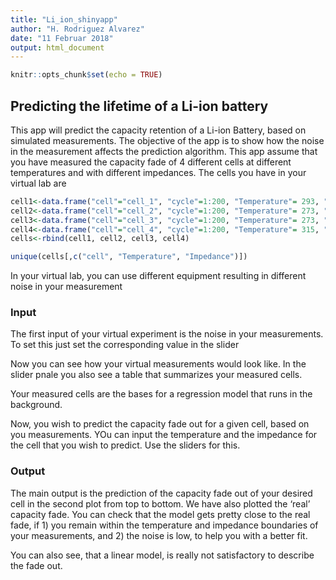 ```yaml
---
title: "Li_ion_shinyapp"
author: "H. Rodriguez Alvarez"
date: "11 Februar 2018"
output: html_document
---
```


```r
knitr::opts_chunk$set(echo = TRUE)
```

## Predicting the lifetime of a Li-ion battery

This app will predict the capacity retention of a Li-ion Battery, based on simulated measurements. The objective of the app is to show how the noise in the measurement affects the prediction algorithm. This app assume that you have measured the capacity fade of 4 different cells at different temperatures and with different impedances. The cells you have in your virtual lab are

```r
cell1<-data.frame("cell"="cell_1", "cycle"=1:200, "Temperature"= 293, "Impedance"=4)
cell2<-data.frame("cell"="cell_2", "cycle"=1:200, "Temperature"= 273, "Impedance"=2)
cell3<-data.frame("cell"="cell_3", "cycle"=1:200, "Temperature"= 273, "Impedance"=5)
cell4<-data.frame("cell"="cell_4", "cycle"=1:200, "Temperature"= 315, "Impedance"=3)
cells<-rbind(cell1, cell2, cell3, cell4)

unique(cells[,c("cell", "Temperature", "Impedance")])

```


In your virtual lab, you can use different equipment resulting in different noise in your measurement 

### Input

The first input of your virtual experiment is the noise in your measurements. To set this just set the corresponding value in the slider

Now you can see how your virtual measurements would look like. In the slider pnale you also see a table that summarizes your measured cells.

Your measured cells are the bases for a regression model that runs in the background.

Now, you wish to predict the capacity fade out for a given cell, based on you measurements. YOu can input the temperature and the impedance for the cell that you wish to predict. Use the sliders for this.

### Output

The main output is the prediction of the capacity fade out of your desired cell in the second plot from top to bottom. We have also plotted the 'real' capacity fade. You can check that the model gets pretty close to the real fade, if 1) you remain within the temperature and impedance boundaries of your measurements, and 2) the noise is low, to help you with a better fit. 

You can also see, that a linear model, is really not satisfactory to describe the fade out.

